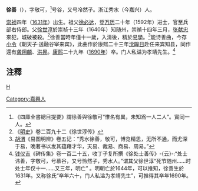 '''徐善'''（{{bd|1631年||1690年}}），字敬可，<ref>《四庫全書總目提要》謂徐善與徐敬可“惟名有異，未知爲一人二人”。實同一人。</ref>号谷，又号冷然子。浙江秀水（今嘉兴）人。

[[崇祯|崇祯]]四年（[[1631年|1631年]]）出生。祖父[[徐必达|徐必达]]，登[[万历|万历]]二十年（1592年）进士，官至兵部右侍郎。父[[徐世淳|徐世淳]]於崇祯十三年（1640年）知随州，崇禎十四年三月，[[张献忠|张献忠]]來犯，城破被殺。<ref>《[[明史|明史]]》卷二百九十二《徐世淳传》</ref>徐善當時年僅十一歲，入清後，精於[[易學|易學]]。<ref>[[胡渭|胡渭]]《易图明辨》卷五记：“秀水徐善，敬可，博览精思，无所不通，而尤深于易，晚著书以发其蕴藉才华，天易、裁易、商易、周易。”</ref>能诗善曲，今存[[小令|小令]]《朝天子·送融谷宰来宾》，此曲作於康熙二十三年[[沈皞日|沈皞日]]赴任来宾知县，同作還有[[龚翔麟|龚翔麟]]、[[洪昇|洪昇]]。[[康熙|康熙]]二十九年（[[1690年|1690年]]）卒。门人私谥为孝靖先生。<ref>[[钱仪吉|钱仪吉]]《碑传集》卷一百二十五，收丁子复所撰《徐处士善传》-{云}-:“处士讳善，字敬可，号慕谷，又号怜然子，秀水人。”谓其父徐世淳“死节随州……时处士年仅十一……又三年，明亡” 。明朝亡於1644年，可以推知，徐善生於1631年。又称徐氏“卒年六十，门人私溢为孝靖先生”，可推得其卒年1690年。</ref>

==注釋==
{{reflist}}
[[category:清朝戲曲家|H]]
[[Category:嘉興人|Category:嘉興人]]